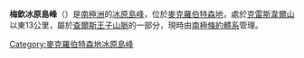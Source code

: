 {{coord|72|48|S|64|53|E|dim:10000_region:AQ_source:GNIS|display=title}}

'''梅欽冰原島峰'''（{{lang-en|Machin Nunatak}}）是[[南極洲|南極洲]]的[[冰原島峰|冰原島峰]]，位於[[麥克羅伯特森地|麥克羅伯特森地]]，處於[[克雷斯韋爾山|克雷斯韋爾山]]以東13公里，屬於[[查爾斯王子山脈|查爾斯王子山脈]]的一部分，現時由[[南極條約體系|南極條約體系]]管理。

{{DEFAULTSORT:Machin Nunatak}}
[[Category:麥克羅伯特森地冰原島峰|Category:麥克羅伯特森地冰原島峰]]


{{MacRobertsonLand-geo-stub}}
